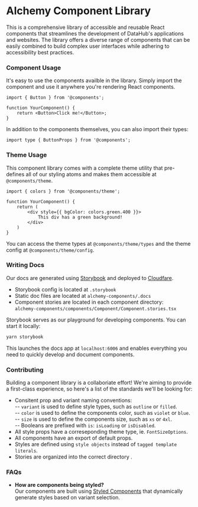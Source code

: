 # Alchemy Component Library

This is a comprehensive library of accessible and reusable React components that streamlines the development of DataHub's applications and websites. The library offers a diverse range of components that can be easily combined to build complex user interfaces while adhering to accessibility best practices.

### Component Usage

It's easy to use the components availble in the library. Simply import the component and use it anywhere you're rendering React components.

```tsx
import { Button } from '@components';

function YourComponent() {
    return <Button>Click me!</Button>;
}
```

In addition to the components themselves, you can also import their types:

```tsx
import type { ButtonProps } from '@components';
```

### Theme Usage

This component library comes with a complete theme utility that pre-defines all of our styling atoms and makes them accessible at `@components/theme`.

```tsx
import { colors } from '@components/theme';

function YourComponent() {
	return (
		<div style={{ bgColor: colors.green.400 }}>
			This div has a green background!
		</div>
	)
}
```

You can access the theme types at `@components/theme/types` and the theme config at `@components/theme/config`.

### Writing Docs

Our docs are generated using [Storybook](https://storybook.js.org/) and deployed to [Cloudfare](https://www.cloudflare.com/).

-   Storybook config is located at `.storybook`
-   Static doc files are located at `alchemy-components/.docs`
-   Component stories are located in each component directory: <br/>`alchemy-components/components/Component/Component.stories.tsx`

Storybook serves as our playground for developing components. You can start it locally:

```bash
yarn storybook
```

This launches the docs app at `localhost:6006` and enables everything you need to quickly develop and document components.

### Contributing

Building a component library is a collaboriate effort! We're aiming to provide a first-class experience, so here's a list of the standards we'll be looking for:

-   Consitent prop and variant naming conventions: <br />
    -- `variant` is used to define style types, such as `outline` or `filled`. <br />
    -- `color` is used to define the components color, such as `violet` or `blue`. <br />
    -- `size` is used to define the components size, such as `xs` or `4xl`. <br />
    -- Booleans are prefixed with `is`: `isLoading` or `isDisabled`.
-   All style props have a correseponding theme type, ie. `FontSizeOptions`.
-   All components have an export of default props.
-   Styles are defined using `style objects` instead of `tagged template literals`.
-   Stories are organized into the correct directory .

### FAQs

-   **How are components being styled?** <br />Our components are built using [Styled Components](https://styled-components.com/) that dynamically generate styles based on variant selection.
